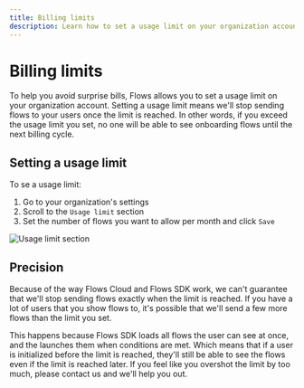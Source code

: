 ```yaml
---
title: Billing limits
description: Learn how to set a usage limit on your organization account to avoid surprise bills.
---
```


# Billing limits

To help you avoid surprise bills, Flows allows you to set a usage limit on your organization account. Setting a usage limit means we'll stop sending flows to your users once the limit is reached. In other words, if you exceed the usage limit you set, no one will be able to see onboarding flows until the next billing cycle.

## Setting a usage limit

To se a usage limit:

1. Go to your organization's settings
2. Scroll to the `Usage limit` section
3. Set the number of flows you want to allow per month and click `Save`

![Usage limit section](/billing/usage-limit.png)

## Precision

Because of the way Flows Cloud and Flows SDK work, we can't guarantee that we'll stop sending flows exactly when the limit is reached. If you have a lot of users that you show flows to, it's possible that we'll send a few more flows than the limit you set.

This happens because Flows SDK loads all flows the user can see at once, and the launches them when conditions are met. Which means that if a user is initialized before the limit is reached, they'll still be able to see the flows even if the limit is reached later. If you feel like you overshot the limit by too much, please contact us and we'll help you out.
